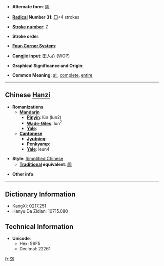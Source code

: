 * '''Alternate form''': [[圇]]

* '''[[Wiktionary:Chinese radical index| Radical]] Number 31''': [[Wiktionary:Chinese radical index 囗|囗]]+4 strokes

* '''[[Wiktionary:Chinese total strokes index|Stroke number]]''': [[Wiktionary:Chinese total strokes index 7|7]]

* '''Stroke order''': 

* '''[[Wiktionary:Chinese four corner index|Four-Corner System]]''': 

* '''[[Wiktionary:Chinese Cangjie index|Cangjie input]]''': 田人心 (WOP)

* '''Graphical Significance and Origin''': 

* '''Common Meaning''': [[all]], [[complete]], [[entire]]

----

== Chinese [[Hanzi]] ==

* '''Romanizations'''
** '''[[Mandarin]]'''
*** '''[[Pinyin]]''': lún (lun2)
*** '''[[Wade-Giles]]''': lun<sup>2</sup>
*** '''[[Yale]]''': 
** '''[[Cantonese]]'''
*** '''[[Jyutping]]''':
*** '''[[Penkyamp]]''': 
*** '''[[Yale]]''': leun4

* '''Style''': [[Simplified Chinese]] 
** '''[[Traditional Chinese|Traditional]] equivalent''': [[圇]]

* '''Other info''': 

----

== Dictionary Information ==

* KangXi: 0217.251
* Hanyu Da Zidian: 10715.080

== Technical Information ==

* '''Unicode''':
** Hex: 56F5
** Decimal: 22261

[[fr:囵]]